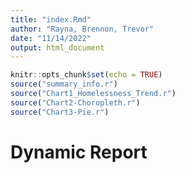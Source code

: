 ```yaml
---
title: "index.Rmd"
author: "Rayna, Brennon, Trevor"
date: "11/14/2022"
output: html_document
---
```


```r
knitr::opts_chunk$set(echo = TRUE)
source("summary_info.r")
source("Chart1_Homelessness_Trend.r")
source("Chart2-Choropleth.r")
source("Chart3-Pie.r")
```

# Dynamic Report